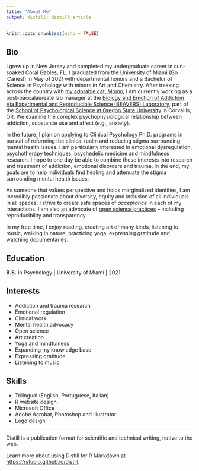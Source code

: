 ```yaml
---
title: "About Me"
output: distill::distill_article
---
```


```r
knitr::opts_chunk$set(echo = FALSE)
```

## Bio

I grew up in New Jersey and completed my undergraduate career in sun-soaked Coral Gables, FL. I graduated from the University of Miami (Go 'Canes!) in May of 2021 with departmental honors and a Bachelor of Science in Psychology with minors in Art and Chemistry. After trekking across the country with [my adorable cat, Momo](momo.html), I am currently working as a post-baccalaureate lab manager at the [Biology and Emotion of Addiction Via Experimental and Reproducible Science (BEAVERS) Laboratory](https://beaverslab.com/), part of the [School of Psychological Science at Oregon State University](https://catalog.oregonstate.edu/college-departments/liberal-arts/school-psychological-sciences/) in Corvallis, OR. We examine the complex psychophysiological relationship between addiction, substance use and affect (e.g., anxiety).

In the future, I plan on applying to Clinical Psychology Ph.D. programs in pursuit of reforming the clinical realm and reducing stigma surrounding mental health issues. I am particularly interested in emotional dysregulation, psychotherapy techniques, psychedelic medicine and mindfulness research. I hope to one day be able to combine these interests into research and treatment of addiction, emotional disorders and trauma. In the end, my goals are to help individuals find healing and attenuate the stigma surrounding mental health issues.

As someone that values perspective and holds marginalized identities, I am incredibly passionate about diversity, equity and inclusion of all individuals in all spaces. I strive to create safe spaces of *acceptance* in each of my interactions. I am also an advocate of [open science practices](https://osf.io/) -- including reproducibility and transparency.

In my free time, I enjoy reading, creating art of many kinds, listening to music, walking in nature, practicing yoga, expressing gratitude and watching documentaries.

## Education

**B.S.** in Psychology | University of Miami | 2021

## Interests

* Addiction and trauma research
* Emotional regulation
* Clinical work
* Mental health advocacy
* Open science
* Art creation
* Yoga and mindfulness
* Expanding my knowledge base
* Expressing gratitude
* Listening to music

## Skills
* Trilingual (English, Portuguese, Italian)
* R website design
* Microsoft Office
* Adobe Acrobat, Photoshop and Illustrator
* Logo design

---

Distill is a publication format for scientific and technical writing, native to the web. 

Learn more about using Distill for R Markdown at <https://rstudio.github.io/distill>.





